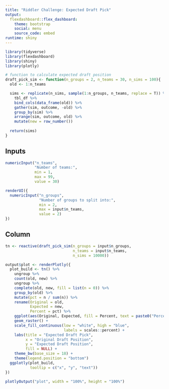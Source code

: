```yaml
---
title: "Riddler Challenge: Expected Draft Pick"
output: 
  flexdashboard::flex_dashboard:
    theme: bootstrap
    social: menu
    source_code: embed
runtime: shiny
---
```


```r
library(tidyverse)
library(flexdashboard)
library(shiny)
library(plotly)

# function to calculate expected draft position
draft_pick_sim <- function(n_groups = 2, n_teams = 30, n_sims = 100){
  old <- 1:n_teams

  sims <- replicate(n_sims, sample(1:n_groups, n_teams, replace = T)) %>%
    tbl_df %>%
    bind_cols(data_frame(old)) %>%
    gather(sim, outcome, -old) %>%
    group_by(sim) %>%
    arrange(sim, outcome, old) %>%
    mutate(new = row_number())
  
  return(sims)
}
```

Inputs {.sidebar}
-------------------------------------

```r
numericInput("n_teams",
             "Number of teams:",
             min = 1,
             max = 99,
             value = 30)

renderUI({
  numericInput("n_groups",
               "Number of groups to split into:",
               min = 2,
               max = input$n_teams,
               value = 2)
})
```

Column
-----------------------------------------------------------------------

```r
tn <- reactive(draft_pick_sim(n_groups = input$n_groups,
                              n_teams = input$n_teams,
                              n_sims = 10000))

output$plot <- renderPlotly({
  plot_build <- tn() %>%
    ungroup %>%
    count(old, new) %>%
    ungroup %>%
    complete(old, new, fill = list(n = 0)) %>%
    group_by(old) %>%
    mutate(pct = n / sum(n)) %>%
    rename(Original = old,
           Expected = new,
           Percent = pct) %>%
    ggplot(aes(Original, Expected, fill = Percent, text = paste0("Percent: ", Percent * 100, "%"))) +
    geom_raster() +
    scale_fill_continuous(low = "white", high = "blue",
                          labels = scales::percent) +
    labs(title = "Expected Draft Pick",
         x = "Original Draft Position",
         y = "Expected Draft Position",
         fill = NULL) +
    theme_bw(base_size = 18) +
    theme(legend.position = "bottom")
  ggplotly(plot_build,
           tooltip = c("x", "y", "text"))
})

plotlyOutput("plot", width = "100%", height = "100%")
```
